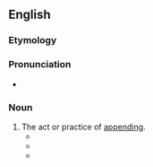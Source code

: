 ==English==

===Etymology===
{{suffix|en|append|ment}}

===Pronunciation===
* {{IPA|/əˈpɛndmənt/|lang=en}}

===Noun===
{{en-noun|~}}

# The act or practice of [[append]]ing.
#* {{quote-book|lang=en|year=1997 |title=Information Security and Privacy|author=Vijav Varadharajan, ‎Josef Pieprzyk, ‎& Yi Mu |page= |ISBN=3540632328 |passage=Provision of integrity service requires the calculation of Integrity Checksum Value (ICV) and its '''appendment''' to the data. }}
#* {{quote-book|lang=en|year=2001  |title=The New HIPAA Privacy Rule: Guiding Your Clients Through the Implementation Process|author=|page= |ISBN= |passage=Many commenters strongly encouraged the Secretary to adopt “'''appendment'''” rather than “amendment and correction” procedures. They argued that the term “correction” implies a deletion of information and that the proposed rule would have allowed covered entities to remove portions of the record at their discretion. Commenters indicated that '''appendment''' rather than correction procedures will ensure the integrity of the medical record and allow subsequent health care providers access to the original information as well as the appended information.}}
#* {{quote-book|lang=en|year=2017  |title=Rajam Krishnan and Indian Feminist Hermeneutics |author=Sarada Thallam |page=23 |ISBN=1443864919 |passage=The songs of the first section of the Rig Veda that offer approbations to Indra and Varuna are believed to have been composed by Parukshepa the son of a devadasi, whose name attains a special significance, since it suggests a steep departure from the then ensuing practice of '''appendment''' of only a patriarchal surname. }}